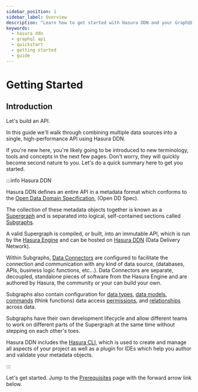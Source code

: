 ```yaml
---
sidebar_position: 1
sidebar_label: Overview
description: "Learn how to get started with Hasura DDN and your GraphQL API."
keywords:
  - hasura ddn
  - graphql api
  - quickstart
  - getting started
  - guide
---
```


# Getting Started

## Introduction

Let's build an API.

In this guide we'll walk through combining multiple data sources into a single, high-performance API using Hasura DDN.

If you're new here, you're likely going to be introduced to new terminology, tools and concepts in the next few pages.
Don't worry, they will quickly become second nature to you. Let's do a quick summary here to get you started.

:::info Hasura DDN

Hasura DDN defines an entire API in a metadata format which conforms to the
[Open Data Domain Specification](https://github.com/hasura/open-data-domain-specification), (Open DD Spec).

The collection of these metadata objects together is known as a [Supergraph](/glossary.mdx#supergraph) and is separated
into logical, self-contained sections called [Subgraphs](/glossary.mdx#subgraphs).

A valid Supergraph is compiled, or built, into an immutable API, which is run by the
[Hasura Engine](/glossary.mdx#immutable-build-runtime-system) and can be hosted on
[Hasura DDN](/glossary.mdx#hasura-data-delivery-network-ddn) (Data Delivery Network).

Within Subgraphs, [Data Connectors](/glossary.mdx#native-data-connectors) are configured to facilitate the connection
and communication with any kind of data source, (databases, APIs, business logic functions, etc...). Data Connectors are
separate, decoupled, standalone pieces of software from the Hasura Engine and are authored by Hasura, the community or
your can build your own.

Subgraphs also contain configuration for [data types](/supergraph-modeling/types.mdx),
[data models](/supergraph-modeling/models.mdx), [commands](/supergraph-modeling/commands.mdx) (think functions) data
access [permissions](/supergraph-modeling/permissions.mdx), and [relationships](/supergraph-modeling/relationships.mdx)
across data.

Subgraphs have their own development lifecycle and allow different teams to work on different parts of the Supergraph at
the same time without stepping on each other's toes.

Hasura DDN includes the [Hasura CLI](/cli/overview.mdx), which is used to create and manage all aspects of your project
as well as a plugin for IDEs which help you author and validate your metadata objects.

:::

Let's get started. Jump to the [Prerequisites](/getting-started/00-prerequisites.mdx) page with the forward arrow link
below.

